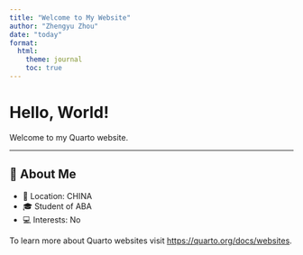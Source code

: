```yaml
---
title: "Welcome to My Website"
author: "Zhengyu Zhou"
date: "today"
format:
  html:
    theme: journal
    toc: true
---
```


# Hello, World!  
Welcome to my Quarto website.  

---

## 👤 About Me
- 📍 Location: CHINA
- 🎓 Student of ABA
- 💻 Interests: No

To learn more about Quarto websites visit <https://quarto.org/docs/websites>.
